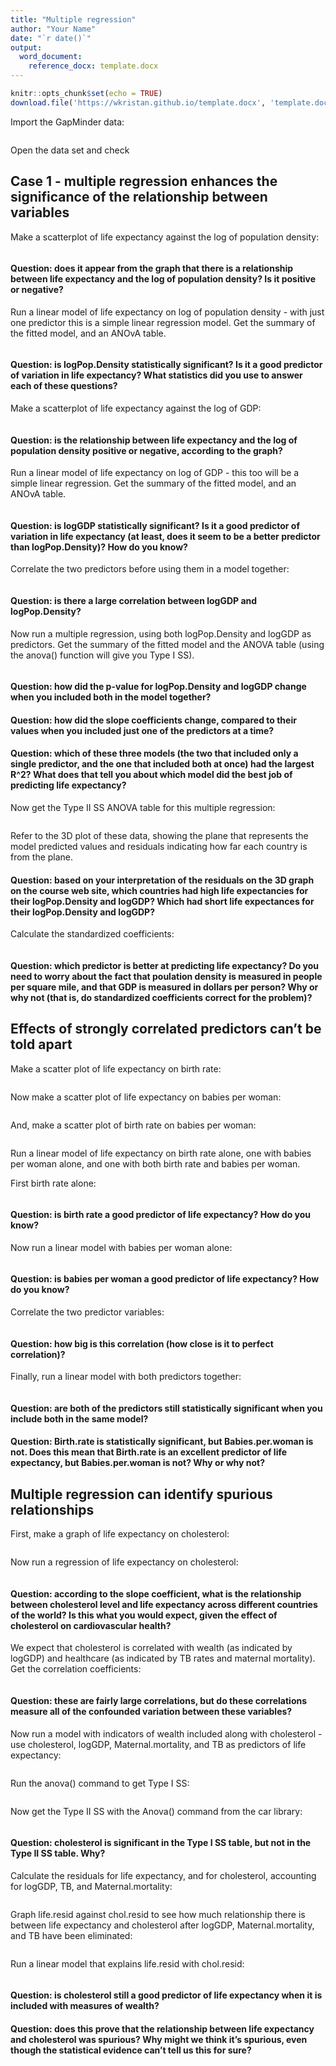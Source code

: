 ```yaml
---
title: "Multiple regression"
author: "Your Name"
date: "`r date()`"
output: 
  word_document:
    reference_docx: template.docx
---
```


```r
knitr::opts_chunk$set(echo = TRUE)
download.file('https://wkristan.github.io/template.docx', 'template.docx', mode = 'wb')
```

Import the GapMinder data:

```r



```

Open the data set and check 

## Case 1 - multiple regression enhances the significance of the relationship between variables

Make a scatterplot of life expectancy against the log of population density:

```r



```

#### Question: does it appear from the graph that there is a relationship between life expectancy and the log of population density? Is it positive or negative?

>

Run a linear model of life expectancy on log of population density - with just one predictor this is a simple linear regression model. Get the summary of the fitted model, and an ANOvA table.

```r



```

#### Question: is logPop.Density statistically significant? Is it a good predictor of variation in life expectancy? What statistics did you use to answer each of these questions?

> 



Make a scatterplot of life expectancy against the log of GDP:

```r



```

#### Question: is the relationship between life expectancy and the log of population density positive or negative, according to the graph?

>

Run a linear model of life expectancy on log of GDP - this too will be a simple linear regression. Get the summary of the fitted model, and an ANOvA table.

```r



```

#### Question: is logGDP statistically significant? Is it a good predictor of variation in life expectancy (at least, does it seem to be a better predictor than logPop.Density)? How do you know?

> 


Correlate the two predictors before using them in a model together:

```r



```

#### Question: is there a large correlation between logGDP and logPop.Density?

>


Now run a multiple regression, using both logPop.Density and logGDP as predictors. Get the summary of the fitted model and the ANOVA table (using the anova() function will give you Type I SS).

```r



```

#### Question: how did the p-value for logPop.Density and logGDP change when you included both in the model together?

> 

#### Question: how did the slope coefficients change, compared to their values when you included just one of the predictors at a time?

> 

#### Question: which of these three models (the two that included only a single predictor, and the one that included both at once) had the largest R^2? What does that tell you about which model did the best job of predicting life expectancy?

> 

Now get the Type II SS ANOVA table for this multiple regression:

```r



```

Refer to the 3D plot of these data, showing the plane that represents the model predicted values and residuals indicating how far each country is from the plane.

#### Question: based on your interpretation of the residuals on the 3D graph on the course web site, which countries had high life expectancies for their logPop.Density and logGDP? Which had short life expectances for their logPop.Density and logGDP?

> 

Calculate the standardized coefficients:

```r



```

#### Question: which predictor is better at predicting life expectancy? Do you need to worry about the fact that poulation density is measured in people per square mile, and that GDP is measured in dollars per person? Why or why not (that is, do standardized coefficients correct for the problem)?

> 

## Effects of strongly correlated predictors can't be told apart


Make a scatter plot of life expectancy on birth rate:

```r



```

Now make a scatter plot of life expectancy on babies per woman:

```r



```

And, make a scatter plot of birth rate on babies per woman:

```r



```

Run a linear model of life expectancy on birth rate alone, one with babies per woman alone, and one with both birth rate and babies per woman.

First birth rate alone:

```r



```

#### Question: is birth rate a good predictor of life expectancy? How do you know?

> 

Now run a linear model with babies per woman alone:

```r



```

#### Question: is babies per woman a good predictor of life expectancy? How do you know?

> 

Correlate the two predictor variables:

```r



```

#### Question: how big is this correlation (how close is it to perfect correlation)?

>

Finally, run a linear model with both predictors together:

```r



```

#### Question: are both of the predictors still statistically significant when you include both in the same model?

> 

#### Question: Birth.rate is statistically significant, but Babies.per.woman is not. Does this mean that Birth.rate is an excellent predictor of life expectancy, but Babies.per.woman is not? Why or why not?

>

## Multiple regression can identify spurious relationships

First, make a graph of life expectancy on cholesterol:

```r



```


Now run a regression of life expectancy on cholesterol:

```r



```

#### Question: according to the slope coefficient, what is the relationship between cholesterol level and life expectancy across different countries of the world? Is this what you would expect, given the effect of cholesterol on cardiovascular health?

>


We expect that cholesterol is correlated with wealth (as indicated by logGDP) and healthcare (as indicated by TB rates and maternal mortality). Get the correlation coefficients:

```r



```

#### Question: these are fairly large correlations, but do these correlations measure all of the confounded variation between these variables?

>

Now run a model with indicators of wealth included along with cholesterol - use cholesterol, logGDP, Maternal.mortality, and TB as predictors of life expectancy:

```r



```

Run the anova() command to get Type I SS:

```r



```

Now get the Type II SS with the Anova() command from the car library:

```r



```

#### Question: cholesterol is significant in the Type I SS table, but not in the Type II SS table. Why?

>

Calculate the residuals for life expectancy, and for cholesterol, accounting for logGDP, TB, and Maternal.mortality:

```r



```


Graph life.resid against chol.resid to see how much relationship there is between life expectancy and cholesterol after logGDP, Maternal.mortality, and TB have been eliminated:

```r



```

Run a linear model that explains life.resid with chol.resid:

```r



```

#### Question: is cholesterol still a good predictor of life expectancy when it is included with measures of wealth?

> 

#### Question: does this prove that the relationship between life expectancy and cholesterol was spurious? Why might we think it's spurious, even though the statistical evidence can't tell us this for sure?

> 




